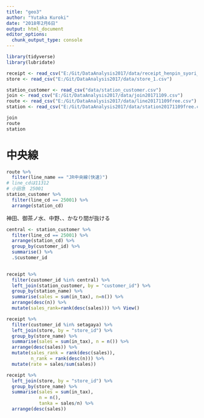 ```yaml
---
title: "geo3"
author: "Yutaka Kuroki"
date: "2018年2月6日"
output: html_document
editor_options: 
  chunk_output_type: console
---
```


```r
library(tidyverse)
library(lubridate)
```

```r
receipt <- read_csv("E:/Git/DataAnalysis2017/data/receipt_henpin_syori_fin.csv")
store <- read_csv("E:/Git/DataAnalysis2017/data/store_1.csv")

station_customer <- read_csv("data/station_customer.csv")
join <- read_csv("E:/Git/DataAnalysis2017/data/join20171109.csv")
route <- read_csv("E:/Git/DataAnalysis2017/data/line20171109free.csv")
station <- read_csv("E:/Git/DataAnalysis2017/data/station20171109free.csv")
```

```r
join
route
station
```



# 中央線

```r
route %>% 
  filter(line_name == "JR中央線(快速)")
# line_cdは11312
# 小田急　25001
station_customer %>% 
  filter(line_cd == 25001) %>% 
  arrange(station_cd) 
```

神田、御茶ノ水、中野、、かなり間が抜ける

```r
central <- station_customer %>% 
  filter(line_cd == 25001) %>% 
  arrange(station_cd) %>% 
  group_by(customer_id) %>% 
  summarise() %>% 
  .$customer_id

  
receipt %>% 
  filter(customer_id %in% central) %>% 
  left_join(station_customer, by = "customer_id") %>% 
  group_by(station_name) %>% 
  summarise(sales = sum(in_tax), n=n()) %>% 
  arrange(desc(n)) %>% 
  mutate(sales_rank=rank(desc(sales))) %>% View()
```




```r
receipt %>% 
  filter(customer_id %in% setagaya) %>% 
  left_join(store, by = "store_id") %>% 
  group_by(store_name) %>% 
  summarise(sales = sum(in_tax), n = n()) %>% 
  arrange(desc(sales)) %>% 
  mutate(sales_rank = rank(desc(sales)),
         n_rank = rank(desc(n))) %>% 
  mutate(rate = sales/sum(sales))
```


```r
receipt %>% 
  left_join(store, by = "store_id") %>% 
  group_by(store_name) %>% 
  summarise(sales = sum(in_tax),
            n = n(),
            tanka = sales/n) %>% 
  arrange(desc(sales))
```

